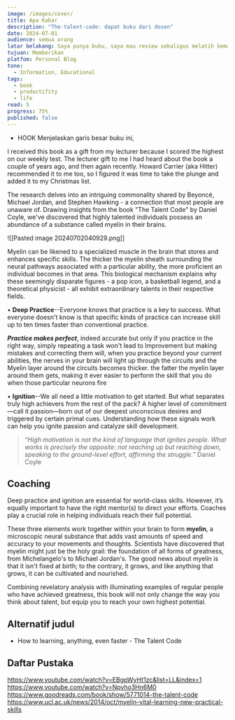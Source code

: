 ```yaml
---
image: /images/cover/
title: Apa Kabar
description: "The-talent-code: dapat buku dari dosen"
date: 2024-07-01
audience: semua orang
latar belakang: Saya punya buku, saya mau review sekaligus melatih kemampuan menulis saya
tujuan: Memberikan
platfom: Personal Blog
tone:
  - Information, Educational
tags:
  - book
  - productifity
  - life
read: 5
progress: 75%
published: false
---
```

- HOOK
Menjelaskan garis besar buku ini, 

I received this book as a gift from my lecturer because I scored the highest on our weekly test. The lecturer gift to me I had heard about the book a couple of years ago, and then again recently. Howard Carrier (aka Hitter) recommended it to me too, so I figured it was time to take the plunge and added it to my Christmas list.

The research delves into an intriguing commonality shared by Beyoncé, Michael Jordan, and Stephen Hawking - a connection that most people are unaware of. Drawing insights from the book "The Talent Code" by Daniel Coyle, we've discovered that highly talented individuals possess an abundance of a substance called myelin in their brains.

![[Pasted image 20240702040929.png]]

Myelin can be likened to a specialized muscle in the brain that stores and enhances specific skills. The thicker the myelin sheath surrounding the neural pathways associated with a particular ability, the more proficient an individual becomes in that area. This biological mechanism explains why these seemingly disparate figures - a pop icon, a basketball legend, and a theoretical physicist - all exhibit extraordinary talents in their respective fields.

• **Deep Practice**--Everyone knows that practice is a key to success. What everyone doesn't know is that specific kinds of practice can increase skill up to ten times faster than conventional practice.

***Practice makes perfect***, indeed accurate but only if you practice in the right way, simply repeating a task won't lead to Improvement but making mistakes and correcting them will, when you practice beyond your current abilities, the nerves in your brain will light up through the circuits and the Myelin layer around the circuits becomes thicker. the fatter the myelin layer around them gets, making it ever easier to perform the skill that you do when those particular neurons fire

• **Ignition**--We all need a little motivation to get started. But what separates truly high achievers from the rest of the pack? A higher level of commitment—call it passion—born out of our deepest unconscious desires and triggered by certain primal cues. Understanding how these signals work can help you ignite passion and catalyze skill development.

> _“High motivation is not the kind of language that ignites people. What works is precisely the opposite: not reaching up but reaching down, speaking to the ground-level effort, affirming the struggle.”_ Daniel Coyle

## Coaching
Deep practice and ignition are essential for world-class skills. However, it’s equally important to have the right mentor(s) to direct your efforts. Coaches play a crucial role in helping individuals reach their full potential. 

These three elements work together within your brain to form **myelin**, a microscopic neural substance that adds vast amounts of speed and accuracy to your movements and thoughts. Scientists have discovered that myelin might just be the holy grail: the foundation of all forms of greatness, from Michelangelo's to Michael Jordan's. The good news about myelin is that it isn't fixed at birth; to the contrary, it grows, and like anything that grows, it can be cultivated and nourished.  
  
Combining revelatory analysis with illuminating examples of regular people who have achieved greatness, this book will not only change the way you think about talent, but equip you to reach your own highest potential.
## Alternatif judul
- How to learning, anything, even faster - The Talent Code
## Daftar Pustaka
https://www.youtube.com/watch?v=EBgpWyHt1zc&list=LL&index=1
https://www.youtube.com/watch?v=Npvho3Hn6M0
https://www.goodreads.com/book/show/5771014-the-talent-code
https://www.ucl.ac.uk/news/2014/oct/myelin-vital-learning-new-practical-skills